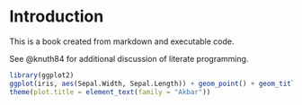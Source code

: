 # Introduction

This is a book created from markdown and executable code.

See @knuth84 for additional discussion of literate programming.

```r
library(ggplot2)
ggplot(iris, aes(Sepal.Width, Sepal.Length)) + geom_point() + geom_title("Iris Dataset") +
theme(plot.title = element_text(family = "Akbar"))
```
